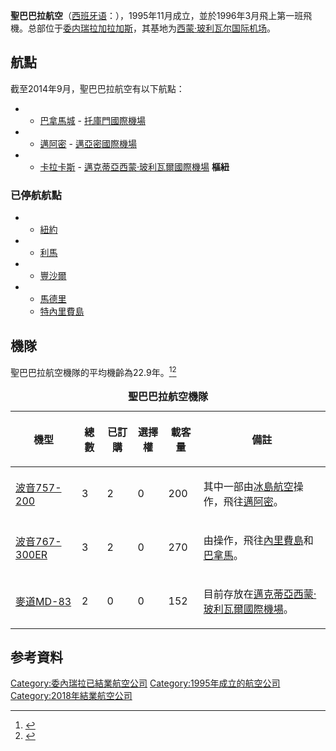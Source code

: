 {{Infobox Airline
| airline        = SBA Airlines<br>聖巴巴拉航空
| logo           =|
| logo_size      = 250
| caption        = Boeing 757-200 landing at Miami
| fleet_size     = 11
| destinations   = 4
| IATA           = S3
| ICAO           = BBR
| callsign       = SANTA BARBARA
| parent         = SBA Airlines, C.A.
| company_slogan = ''Con calidez venezolana'' <br> (with Venezuelan warmth)
| founded        = 1995年11月1日
| ceasded        = 2018年4月26日
| headquarters   = [[卡拉卡斯|卡拉卡斯]]，[[首都區_(委內瑞拉)|首都區]]，[[委內瑞拉|委內瑞拉]]
| key_people     = Francisco González, President
| hubs           = [[邁克蒂亞西蒙·玻利瓦爾國際機場|邁克蒂亞西蒙·玻利瓦爾國際機場]]
| focus_cities   = 
| frequent_flyer = [[Privilege_(frequent_flyer_program)|Privilege]]
| lounge         = 
| alliance       = 
| website        = [http://www.sbairlines.com/ sbairlines.com]
}} 
'''聖巴巴拉航空'''（[[西班牙语|西班牙语]]：'''{{lang|es|Santa Bárbara Airlines}}'''），1995年11月成立，並於1996年3月飛上第一班飛機。总部位于[[委内瑞拉|委内瑞拉]][[加拉加斯|加拉加斯]]，其基地为[[西蒙·玻利瓦尔国际机场|西蒙·玻利瓦尔国际机场]]。

==航點==
截至2014年9月，聖巴巴拉航空有以下航點：
*{{PAN}}
**[[巴拿馬城|巴拿馬城]] - [[托庫門國際機場|托庫門國際機場]]
*{{USA}}
**[[邁阿密|邁阿密]] - [[邁亞密國際機場|邁亞密國際機場]]
*{{VEN}}
**[[卡拉卡斯|卡拉卡斯]] - [[邁克蒂亞西蒙·玻利瓦爾國際機場|邁克蒂亞西蒙·玻利瓦爾國際機場]] '''樞紐'''

===已停航航點===
*{{USA}}
**[[紐約市|紐約]]
*{{PER}}
**[[利馬|利馬]]
*{{PRT}}
**[[豐沙爾|豐沙爾]]
*{{ESP}}
**[[馬德里|馬德里]]
**[[特內里費島|特內里費島]]

==機隊==
聖巴巴拉航空機隊的平均機齡為22.9年。<ref>{{Cite web |url=http://www.ch-aviation.ch/portal/airline.php?cha=BBR |title=SBA Airlines Fleet |access-date=2015-07-10 |archive-url=https://web.archive.org/web/20121119030333/http://www.ch-aviation.ch/portal/airline.php?cha=BBR |archive-date=2012-11-19 |dead-url=yes }}</ref><ref>{{Cite web |url=http://www.planespotters.net/Airline/SBA-Airlines |title=SBA Airlines fleet list at planespotters.net |accessdate=2015-07-10 |archive-date=2016-03-14 |archive-url=https://web.archive.org/web/20160314032038/https://www.planespotters.net/airline/SBA-Airlines |dead-url=no }}</ref>

<center>
{| class="toccolours" border="1" cellpadding="3" style="border-collapse:collapse"
|+ '''聖巴巴拉航空機隊'''
|- bgcolor=#FF3300
!機型
!總數
!已訂購
!選擇權
!載客量
!備註
|-
|[[波音757|波音757-200]]
|3
|2
|0
|200
|其中一部由[[冰島航空|冰島航空]]操作，飛往[[邁阿密|邁阿密]]。
|-
|[[波音767|波音767-300ER]]
|3
|2
|0
|270
|由{{tsl|en|SmartLynx Airlines|}}操作，飛往[[內里費島|內里費島]]和[[巴拿馬|巴拿馬]]。
|-
|[[麥道MD-83|麥道MD-83]]
|2
|0
|0
|152
|目前存放在[[邁克蒂亞西蒙·玻利瓦爾國際機場|邁克蒂亞西蒙·玻利瓦爾國際機場]]。
|}
</center>

==参考資料==
{{reflist}}

{{Air-company-stub}}

[[Category:委內瑞拉已結業航空公司|Category:委內瑞拉已結業航空公司]]
[[Category:1995年成立的航空公司|Category:1995年成立的航空公司]]
[[Category:2018年結業航空公司|Category:2018年結業航空公司]]